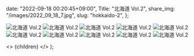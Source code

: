 
  date: "2022-09-18 00:20:45+09:00",
  Title: "北海道 Vol.2",
  share_img: "/images/2022_09_18_7.jpg",
  slug: "hokkaido-2",
};

![北海道 Vol.2](/images/2022_09_18_19.jpg)
![北海道 Vol.2](/images/2022_09_18_20.jpg)
![北海道 Vol.2](/images/2022_09_18_1.jpg)
![北海道 Vol.2](/images/2022_09_18_2.jpg)
![北海道 Vol.2](/images/2022_09_18_3.jpg)
![北海道 Vol.2](/images/2022_09_18_4.jpg)
![北海道 Vol.2](/images/2022_09_18_5.jpg)
![北海道 Vol.2](/images/2022_09_18_6.jpg)
![北海道 Vol.2](/images/2022_09_18_7.jpg)
![北海道 Vol.2](/images/2022_09_18_8.jpg)

  <>
    <Head>
      <title>{meta.Title} | 異郷好実</title>
    </Head>
    <PostLayout meta={meta}>{children}</PostLayout>
  </>
);
